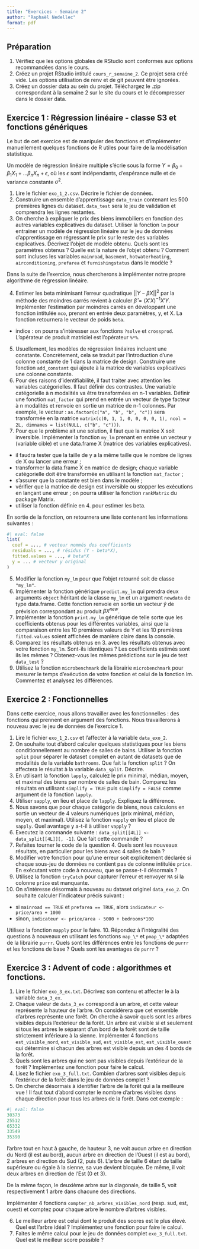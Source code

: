 ```yaml
---
title: "Exercices - Semaine 2"
author: "Raphaël Nedellec"
format: pdf
---
```


## Préparation

1. Vérifiez que les options globales de RStudio sont conformes aux options recommandées dans le cours.
2. Créez un projet RStudio intitulé `cours_r_semaine_2`. Ce projet sera créé vide. Les options utilisation de renv et de git peuvent être ignorées.
3. Créez un dossier data au sein du projet. Téléchargez le .zip correspondant à la semaine 2 sur le site du cours et le décompresser dans le dossier data.

## Exercice 1 : Régression linéaire - classe S3 et fonctions génériques

Le but de cet exercice est de manipuler des fonctions et d'implémenter manuellement quelques fonctions de R utiles pour faire de la modélisation statistique.

Un modèle de régression linéaire multiple s'écrie sous la forme $Y = \beta_0 + \beta_1X_1 + ... \beta_nX_n + \epsilon$, où les $\epsilon$ sont indépendants, d'espérance nulle et de variance constante $\sigma^2$.

1. Lire le fichier `exo_1_2.csv`. Décrire le fichier de données.
2. Construire un ensemble d'apprentissage `data_train` contenant les 500 premières lignes du dataset. `data_test` sera le jeu de validation et comprendra les lignes restantes.
3. On cherche à expliquer le prix des biens immobiliers en fonction des autres variables explicatives du dataset. Utiliser la fonction `lm` pour entrainer un modèle de régression linéaire sur le jeu de données d'apprentissage en régressant le prix sur le reste des variables explicatives. Décrivez l'objet de modèle obtenu. Quels sont les paramètres obtenus ? Quelle est la nature de l'objet obtenu ? Comment sont incluses les variables `mainroad`, `basement`, `hotwaterheating`, `airconditioning`, `prefarea` et `furnishingstatus` dans le modèle ?

Dans la suite de l'exercice, nous chercherons à implémenter notre propre algorithme de régression linéaire.

4. Estimer les beta minimisant l'erreur quadratique $||Y - \beta X||^2$ par la méthode des moindres carrés revient à calculer $\widehat{\beta} = (X'X)^{-1}X'Y$. Implémenter l'estimation par moindres carrés en développant une fonction intitulée `mco`, prenant en entrée deux paramètres, y, et X. La fonction retournera le vecteur de poids `beta`.

- indice : on pourra s'intéresser aux fonctions `?solve` et `crossprod`. L'opérateur de produit matriciel est l'opérateur `%*%`.

5. Usuellement, les modèles de régression linéaires incluent une constante. Concrètement, cela se traduit par l'introduction d'une colonne constante de 1 dans la matrice de design. Construire une fonction `add_constant` qui ajoute à la matrice de variables explicatives une colonne constante.
6. Pour des raisons d'identifiabilité, il faut traiter avec attention les variables catégorielles. Il faut définir des contrastes. Une variable catégorielle à n modalités va être transformées en n-1 variables. Définir une fonction `mat_factor` qui prend en entrée un vecteur de type facteur à n modalités et renvoie en sortie un matrice de n-1 colonnes. Par exemple, le vecteur : `as.factor(c("a", "b", "b", "c"))` sera transformée en la matrice `matrix(c(0, 1, 1, 0, 0, 0, 0, 1), ncol = 2L, dimnames = list(NULL, c("b", "c")))`.
4. Pour que le problème ait une solution, il faut que la matrice X soit inversible. Implémenter la fonction  `my_lm` prenant en entrée un vecteur y (variable cible) et une data.frame X (matrice des variables explicatives).

- il faudra tester que la taille de y a la même taille que le nombre de lignes de X ou lancer une erreur ;
- transformer la data.frame X en matrice de design; chaque variable catégorielle doit être transformée en utilisant la fonction `mat_factor` ;
- s'assurer que la constante est bien dans le modèle ;
- vérifier que la matrice de design est inversible ou stopper les exécutions en lançant une erreur ; on pourra utiliser la fonction `rankMatrix` du package Matrix.
- utiliser la fonction définie en 4. pour estimer les beta.

En sortie de la fonction, on retournera une liste contenant les informations suivantes : 

```r
#| eval: false
list(
  coef = ..., # vecteur nommés des coefficients
  residuals = ..., # résidus (Y - beta*X),
  fitted.values = ..., # beta*X
  y = ... # vecteur y original
)
```

5. Modifier la fonction `my_lm` pour que l'objet retourné soit de classe `"my_lm"`.
6. Implémenter la fonction générique `predict.my_lm` qui prendra deux arguments `object` héritant de la classe `my_lm` et un argument `newdata` de type data.frame. Cette fonction renvoie en sortie un vecteur $\hat{y}$ de prévision correspondant au produit $\beta X^{new}$.
7. Implémenter la fonction `print.my_lm` générique de telle sorte que les coefficients obtenus pour les différentes variables, ainsi que la comparaison entre les 10 premières valeurs de Y et les 10 premières `fitted.values` soient affichées de manière claire dans la console. 
8. Comparez les résultats obtenus en 3. avec les résultats obtenus avec votre fonction `my_lm`. Sont-ils identiques ? Les coefficients estimés sont ils les mêmes ? Obtenez-vous les mêmes prédictions sur le jeu de test `data_test` ? 
9. Utilisez la fonction `microbenchmark` de la librairie `microbenchmark` pour mesurer le temps d'exécution de votre fonction et celui de la fonction lm. Commentez et analysez les différences.

## Exercice 2 : Fonctionnelles

Dans cette exercice, nous allons travailler avec les fonctionnelles : des fonctions qui prennent en argument des fonctions. Nous travaillerons à nouveau avec le jeu de données de l'exercice 1.

1. Lire le fichier `exo_1_2.csv` et l'affecter à la variable `data_exo_2`.
2. On souhaite tout d'abord calculer quelques statistiques pour les biens conditionnellement au nombre de salles de bains. Utiliser la fonction `split` pour séparer le dataset complet en autant de datasets que de modalités de la variable `bathrooms`. Que fait la fonction `split` ? On affectera le résultat à la variable `data_split`. Décrire. 
2. En utilisant la fonction `lapply`, calculez le prix minimal, médian, moyen, et maximal des biens par nombre de salles de bain. Comparez les résultats en utilisant `simplify = TRUE` puis `simplify = FALSE` comme argument de la fonction `lapply`. 
3. Utiliser `sapply`, en lieu et place de `lapply`. Expliquez la différence.
4. Nous savons que pour chaque catégorie de biens, nous calculons en sortie un vecteur de 4 valeurs numériques (prix minimal, médian, moyen, et maximal). Utilisez la fonction `vapply` en lieu et place de `sapply`. Quel avantage y a-t-il à utiliser `vapply` ?
5. Executez la commande suivante : `data_split[[4L]] <- data_split[[4L]][, -1]`. Que fait cette commande ?
6. Refaites tourner le code de la question 4. Quels sont les nouveaux résultats, en particulier pour les biens avec 4 salles de bain ?
7. Modifier votre fonction pour qu'une erreur soit explicitement déclarée si chaque sous-jeu de données ne contient pas de colonne intitulée `price`. En exécutant votre code à nouveau, que se passe-t-il désormais ?
8. Utilisez la fonction `tryCatch` pour capturer l'erreur et renvoyer `NA` si la colonne `price` est manquante.
9. On s'intéresse désormais à nouveau au dataset originel `data_exo_2`. On souhaite calculer l'indicateur précis suivant : 
- si `mainroad == TRUE` et `prefarea == TRUE`, alors `indicateur <- price/area + 1000`
- sinon, `indicateur <- price/area - 5000 + bedrooms*100`

Utilisez la fonction `mapply` pour le faire.
10. Répondez à l'intégralité des questions à nouveaux en utilisant les fonctions `map_\*` et `pmap_\*` adaptées de la librairie `purrr`. Quels sont les différences entre les fonctions de `purrr` et les fonctions de base ? Quels sont les avantages de `purrr` ?


## Exercice 3 : Advent of code : algorithmes et fonctions.

1. Lire le fichier `exo_3_ex.txt`. Décrivez son contenu et affecter le à la variable `data_3_ex`.
2. Chaque valeur de `data_3_ex` correspond à un arbre, et cette valeur représente la hauteur de l'arbre. On considérera que cet ensemble d'arbres représente une forêt. On cherche à savoir quels sont les arbres visibles depuis l'extérieur de la forêt. Un arbre est visible si et seulement si tous les arbres le séparant d'un bord de la forêt sont de taille strictement inférieure à la sienne. Implémenter 4 fonctions `est_visible_nord`, `est_visible_sud`, `est_visible_est`, `est_visible_ouest` qui détermine si chacun des arbres est visible depuis un des 4 bords de la forêt.
3. Quels sont les arbres qui ne sont pas visibles depuis l'extérieur de la forêt ? Implémentez une fonction pour faire le calcul. 
4. Lisez le fichier `exo_3_full.txt`. Combien d'arbres sont visibles depuis l'extérieur de la forêt dans le jeu de données complet ? 
5. On cherche désormais à identifier l'arbre de la forêt qui a la meilleure vue ! Il faut tout d'abord compter le nombre d'arbres visibles dans chaque direction pour tous les arbres de la forêt. Dans cet exemple :

```r
#| eval: false
30373
25512
65332
33549
35390
```

l'arbre tout en haut à gauche, de hauteur 3, ne voit aucun arbre en direction du Nord (il est au bord), aucun arbre en direction de l'Ouest (il est au bord), 2 arbres en direction du Sud (2, puis 6). L'arbre de taille 6 étant de taille supérieure ou égale à la sienne, sa vue devient bloquée. De même, il voit deux arbres en direction de l'Est (0 et 3).

De la même façon, le deuxième arbre sur la diagonale, de taille 5, voit respectivement 1 arbre dans chacune des directions.

Implémenter 4 fonctions `compter_nb_arbres_visibles_nord` (resp. sud, est, ouest) et comptez pour chaque arbre le nombre d'arbres visibles.

6. Le meilleur arbre est celui dont le produit des scores est le plus élevé. Quel est l'arbre idéal ? Implémentez une fonction pour faire le calcul. 
7. Faites le même calcul pour le jeu de données complet `exo_3_full.txt`. Quel est le meilleur score possible ?